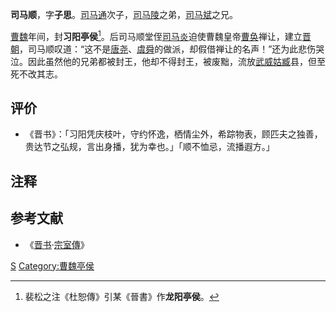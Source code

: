 '''司马顺'''，字'''子思'''。[[司马通|司马通]]次子，[[司马陵|司马陵]]之弟，[[司马斌|司马斌]]之兄。

[[曹魏|曹魏]]年间，封'''习阳亭侯'''<ref>裴松之注《杜恕傳》引某《晉書》作'''龙阳亭侯'''。</ref>。后司马顺堂侄[[司马炎|司马炎]]迫使曹魏皇帝[[曹奂|曹奂]]禅让，建立[[晋朝|晋朝]]，司马顺叹道：“这不是[[唐尧|唐尧]]、[[虞舜|虞舜]]的做派，却假借禅让的名声！”还为此悲伤哭泣。因此虽然他的兄弟都被封王，他却不得封王，被废黜，流放[[武威|武威]][[姑臧|姑臧]]县，但至死不改其志。

== 评价 ==
*《晋书》：「习阳凭庆枝叶，守约怀逸，栖情尘外，希踪物表，顾匹夫之独善，贵达节之弘规，言出身播，犹为幸也。」「顺不恤忌，流播遐方。」

== 注释 ==
{{reflist}}

== 参考文献 ==
*《[[晋书|晋书]]·[[s:晉書/卷037#任城景王陵|宗室傳]]》

[[Category:晋朝宗室|S]]
[[Category:曹魏亭侯|Category:曹魏亭侯]]